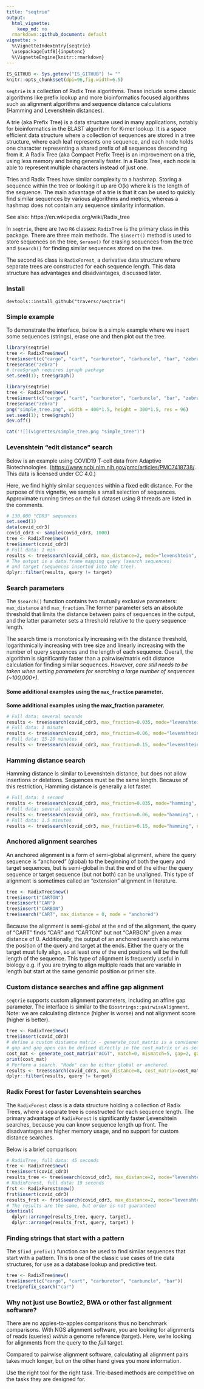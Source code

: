 ```yaml
---
title: "seqtrie"
output:
  html_vignette:
    keep_md: no
  rmarkdown::github_document: default
vignette: >
  %\VignetteIndexEntry{seqtrie}
  \usepackage[utf8]{inputenc}
  %\VignetteEngine{knitr::rmarkdown}
---
```


```r
IS_GITHUB <- Sys.getenv("IS_GITHUB") != ""
knitr::opts_chunk$set(dpi=96,fig.width=6.5)
```

`seqtrie` is a collection of Radix Tree algorithms. These include some classic
algorithms like prefix lookup and more bioinformatics focused algorithms such as
alignment algorithms and sequence distance calculations (Hamming and Levenshtein
distances).

A trie (aka Prefix Tree) is a data structure used in many applications, notably
for bioinformatics in the BLAST algorithm for K-mer lookup. It is a space
efficient data structure where a collection of sequences are stored in a tree
structure, where each leaf represents one sequence, and each node holds one
character representing a shared prefix of all sequences descending from it.
A Radix Tree (aka Compact Prefix Tree) is an improvement on a trie, using less
memory and being generally faster. In a Radix Tree, each node is able to
represent multiple characters instead of just one.

Tries and Radix Trees have similar complexity to a hashmap. Storing a sequence
within the tree or looking it up are O(k) where k is the length of the sequence.
The main advantage of a trie is that it can be used to quickly find similar
sequences by various algorithms and metrics, whereas a hashmap does not contain
any sequence similarity information.

See also: https://en.wikipedia.org/wiki/Radix_tree

In `seqtrie`, there are two `R6` classes:
`RadixTree` is the primary class in this package. There are three main methods.
The `$insert()` method is used to store sequences on the tree, `$erase()` for
erasing sequences from the tree and `$search()` for finding similar sequences
stored on the tree.

The second `R6` class is `RadixForest`, a derivative data structure where
separate trees are constructed for each sequence length. This data structure has
advantages and disadvantages, discussed later.

### Install

`devtools::install_github("traversc/seqtrie")`

### Simple example

To demonstrate the interface, below is a simple example where we insert some
sequences (strings), erase one and then plot out the tree.

```r
library(seqtrie)
tree <- RadixTree$new()
tree$insert(c("cargo", "cart", "carburetor", "carbuncle", "bar", "zebra"))
tree$erase("zebra")
# tree$graph requires igraph package
set.seed(1); tree$graph()
```

```r
library(seqtrie)
tree <- RadixTree$new()
tree$insert(c("cargo", "cart", "carburetor", "carbuncle", "bar", "zebra"))
tree$erase("zebra")
png("simple_tree.png", width = 400*1.5, height = 300*1.5, res = 96)
set.seed(1); tree$graph()
dev.off()
```

```r
cat('![](vignettes/simple_tree.png "simple_tree")')
```

### Levenshtein "edit distance" search

Below is an example using COVID19 T-cell data from Adaptive Biotechnologies.
(<https://www.ncbi.nlm.nih.gov/pmc/articles/PMC7418738/>. This data is licensed
under CC 4.0.)

Here, we find highly similar sequences within a fixed edit distance. For the
purpose of this vignette, we sample a small selection of sequences. Approximate
running times on the full dataset using 8 threads are listed in the comments.

```r
# 130,000 "CDR3" sequences
set.seed(1)
data(covid_cdr3)
covid_cdr3 <- sample(covid_cdr3, 1000)
tree <- RadixTree$new()
tree$insert(covid_cdr3)
# Full data: 1 min
results <- tree$search(covid_cdr3, max_distance=2, mode="levenshtein", nthreads=2)
# The output is a data.frame mapping query (search sequences)
# and target (sequences inserted into the tree).
dplyr::filter(results, query != target)
```

### Search parameters

The `$search()` function contains two mutually exclusive parameters:
`max_distance` and `max_fraction`.The former parameter sets an absolute
threshold that limits the distance between pairs of sequences in the output, and
the latter parameter sets a threshold relative to the query sequence length.

The search time is monotonically increasing with the distance threshold,
logarithmically increasing with tree size and linearly increasing with the
number of query sequences and the length of each sequence. Overall, the
algorithm is significantly faster than a pairwise/matrix edit distance
calculation for finding similar sequences. However, _care still needs to be
taken when setting parameters for searching a large number of sequences
(~100,000+)._

#### Some additional examples using the `max_fraction` parameter.

**Some additional examples using the max_fraction parameter.**
```r
# Full data: several seconds
results <- tree$search(covid_cdr3, max_fraction=0.035, mode="levenshtein", nthreads=2)
# Full data: 1 minute
results <- tree$search(covid_cdr3, max_fraction=0.06, mode="levenshtein", nthreads=2)
# Full data: 15-20 minutes
results <- tree$search(covid_cdr3, max_fraction=0.15, mode="levenshtein", nthreads=2)
```

### Hamming distance search

Hamming distance is similar to Levenshtein distance, but does not allow
insertions or deletions. Sequences must be the same length.
Because of this restriction, Hamming distance is generally a lot faster.
```r
# Full data: 1 second
results <- tree$search(covid_cdr3, max_fraction=0.035, mode="hamming", nthreads=2)
# Full data: several seconds
results <- tree$search(covid_cdr3, max_fraction=0.06, mode="hamming", nthreads=2)
# Full data: 1.5 minutes
results <- tree$search(covid_cdr3, max_fraction=0.15, mode="hamming", nthreads=2)
```

### Anchored alignment searches

An anchored alignment is a form of semi-global alignment, where the query
sequence is "anchored" (global) to the beginning of both the query and target
sequences, but is semi-global in that the end of the either the query sequence
or target sequence (but not both) can be unaligned. This type of alignment is
sometimes called an "extension" alignment in literature.

```r
tree <- RadixTree$new()
tree$insert("CARTON")
tree$insert("CAR")
tree$insert("CARBON")
tree$search("CART", max_distance = 0, mode = "anchored")
```

Because the alignment is semi-global at the end of the alignment, the query of
"CART" finds "CAR" and "CARTON" but not "CARBON" given a max distance of 0.
Additionally, the output of an anchored search also returns the position of the
query and target at the ends. Either the query or the target must fully align,
so at least one of the end positions will be the full length of the sequence.
This type of alignment is frequently useful in biology e.g. if you are trying to
align multiple reads that are variable in length but start at the same genomic
position or primer site.

### Custom distance searches and affine gap alignment

`seqtrie` supports custom alignment parameters, including an affine gap
parameter. The interface is similar to the `Biostrings::pairwiseAlignment`.
Note: we are calculating distance (higher is worse) and not alignment score
(higher is better).

```r
tree <- RadixTree$new()
tree$insert(covid_cdr3)
# define a custom distance matrix - generate_cost_matrix is a convienence function
# gap and gap_open can be defined directly in the cost_matrix or as search method parameters
cost_mat <- generate_cost_matrix("ACGT", match=0, mismatch=5, gap=2, gap_open=1)
print(cost_mat)
# Perform a search. "Mode" can be either global or anchored.
results <- tree$search(covid_cdr3, max_distance=8, cost_matrix=cost_mat, mode="global", nthreads=2)
dplyr::filter(results, query != target)
```

### Radix Forest for faster Levenshtein searches

The `RadixForest` class is a data structure holding a collection of Radix Trees,
where a separate tree is constructed for each sequence length. The primary
advantage of `RadixForest` is significantly faster Levenshtein searches, because
you can know sequence length up front. The disadvantages are higher memory
usage, and no support for custom distance searches.

Below is a brief comparison:

```r
# RadixTree, full data: 45 seconds
tree <- RadixTree$new()
tree$insert(covid_cdr3)
results_tree <- tree$search(covid_cdr3, max_distance=2, mode="levenshtein", nthreads=2)
# RadixForest, full data: 19 seconds
frst <- RadixForest$new()
frst$insert(covid_cdr3)
results_frst <- frst$search(covid_cdr3, max_distance=2, mode="levenshtein", nthreads=2)
# The results are the same, but order is not guaranteed
identical(
  dplyr::arrange(results_tree, query, target),
  dplyr::arrange(results_frst, query, target) )
```

### Finding strings that start with a pattern

The `$find_prefix()` function can be used to find similar sequences that start
with a pattern. This is one of the classic use cases of trie data structures,
for use as a database lookup and predictive text.

```r
tree <- RadixTree$new()
tree$insert(c("cargo", "cart", "carburetor", "carbuncle", "bar"))
tree$prefix_search("car")
```

### Why not just use Bowtie2, BWA or other fast alignment software?

There are no apples-to-apples comparisons thus no benchmark comparisons.
With NGS alignment software, you are looking for alignments of reads (queries)
_within_ a genome reference (target). Here, we're looking for alignments from
the query to the _full_ target.

Compared to pairwise alignment software, calculating all alignment pairs takes
much longer, but on the other hand gives you more information.

Use the right tool for the right task. Trie-based methods are competitive on the
tasks they are designed for.